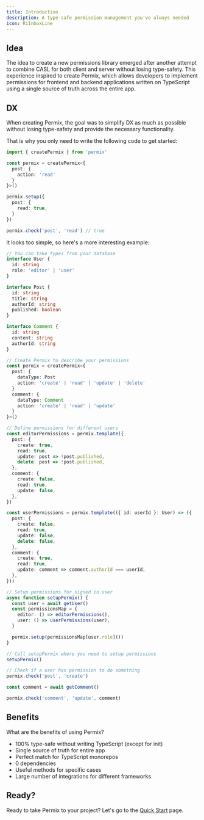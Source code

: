 ```yaml
---
title: Introduction
description: A type-safe permission management you've always needed
icon: RiInboxLine
---
```


## Idea

The idea to create a new permissions library emerged after another attempt to combine CASL for both client and server without losing type-safety. This experience inspired to create Permix, which allows developers to implement permissions for frontend and backend applications written on TypeScript using a single source of truth across the entire app.

## DX

When creating Permix, the goal was to simplify DX as much as possible without losing type-safety and provide the necessary functionality.

That is why you only need to write the following code to get started:

```ts
import { createPermix } from 'permix'

const permix = createPermix<{
  post: {
    action: 'read'
  }
}>()

permix.setup({
  post: {
    read: true,
  }
})

permix.check('post', 'read') // true
```

It looks too simple, so here's a more interesting example:

```ts
// You can take types from your database
interface User {
  id: string
  role: 'editor' | 'user'
}

interface Post {
  id: string
  title: string
  authorId: string
  published: boolean
}

interface Comment {
  id: string
  content: string
  authorId: string
}

// Create Permix to describe your permissions
const permix = createPermix<{
  post: {
    dataType: Post
    action: 'create' | 'read' | 'update' | 'delete'
  }
  comment: {
    dataType: Comment
    action: 'create' | 'read' | 'update'
  }
}>()

// Define permissions for different users
const editorPermissions = permix.template({
  post: {
    create: true,
    read: true,
    update: post => !post.published,
    delete: post => !post.published,
  },
  comment: {
    create: false,
    read: true,
    update: false,
  },
})

const userPermissions = permix.template(({ id: userId }: User) => ({
  post: {
    create: false,
    read: true,
    update: false,
    delete: false,
  },
  comment: {
    create: true,
    read: true,
    update: comment => comment.authorId === userId,
  },
}))

// Setup permissions for signed in user
async function setupPermix() {
  const user = await getUser()
  const permissionsMap = {
    editor: () => editorPermissions(),
    user: () => userPermissions(user),
  }

  permix.setup(permissionsMap[user.role]())
}

// Call setupPermix where you need to setup permissions
setupPermix()

// Check if a user has permission to do something
permix.check('post', 'create')

const comment = await getComment()

permix.check('comment', 'update', comment)
```

## Benefits

What are the benefits of using Permix?

- 100% type-safe without writing TypeScript (except for init)
- Single source of truth for entire app
- Perfect match for TypeScript monorepos
- 0 dependencies
- Useful methods for specific cases
- Large number of integrations for different frameworks

## Ready?

Ready to take Permix to your project? Let's go to the [Quick Start](/docs/quick-start) page.
